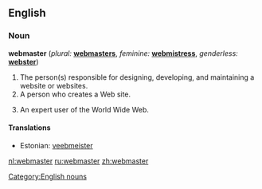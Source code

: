 ==English==

===Noun===
'''webmaster'''  (''plural:'' '''[[webmasters]]''', ''feminine:'' '''[[webmistress]]''', ''genderless:'' '''[[webster]]''')

# The person(s) responsible for designing, developing, and maintaining a website or websites.
# A person who creates a Web site.
# {{rare}} An expert user of the World Wide Web.

====Translations====
{{top}}
*Estonian: [[veebmeister]]
{{bottom}}

[[Category:English nouns]]

[[nl:webmaster]]
[[ru:webmaster]]
[[zh:webmaster]]